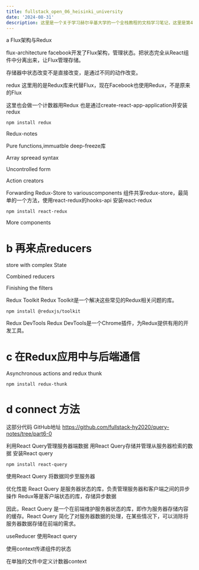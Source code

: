```yaml
---
title: fullstack_open_06_heisinki_university
date: '2024-08-31'
description: 这里是一个关于学习赫尔辛基大学的一个全栈教程的文档学习笔记，这里是第4部分，测试Express服务端程序，以及用户管理
---
```


a Flux架构与Redux

flux-architecture
facebook开发了Flux架构，管理状态。把状态完全从React组件中分离出来，让Flux管理存储。

存储器中状态改变不是直接改变，是通过不同的动作改变。

redux
这里用的是Redux库来代替Flux，现在Facebook也使用Redux，不是原来的Flux

这里也会做一个计数器用Redux
也是通过create-react-app-application并安装redux
```
npm install redux
```

Redux-notes

Pure functions,immuatble
deep-freeze库

Array spreead syntax

Uncontrolled form

Action creators

Forwarding Redux-Store to variouscomponents
组件共享redux-store，最简单的一个方法，使用react-redux的hooks-api
安装react-redux
```
npm install react-redux
```

More components

# b 再来点reducers
store with complex State

Combined reducers

Finishing the filters

Redux Toolkit
Redux Toolkit是一个解决这些常见的Redux相关问题的库。
```
npm install @reduxjs/toolkit
```

Redux DevTools
Redux DevTools是一个Chrome插件，为Redux提供有用的开发工具。

# c 在Redux应用中与后端通信

Asynchronous actions and redux thunk
```
npm install redux-thunk
```

# d connect 方法
这部分代码 GitHub地址 https://github.com/fullstack-hy2020/query-notes/tree/part6-0

利用React Query管理服务器端数据
用React Query存储并管理从服务器检索的数据
安装React query
```
npm install react-query
```

使用React Query 将数据同步至服务器

优化性能
React Query 是服务器状态的库，负责管理服务器和客户端之间的异步操作
Redux等是客户端状态的库，存储异步数据

因此，React Query 是一个在前端维护服务器状态的库，即作为服务器存储内容的缓存。React Query 简化了对服务器数据的处理，在某些情况下，可以消除将服务器数据存储在前端的需求。

useReducer
使用React query 

使用context传递组件的状态

在单独的文件中定义计数器context
